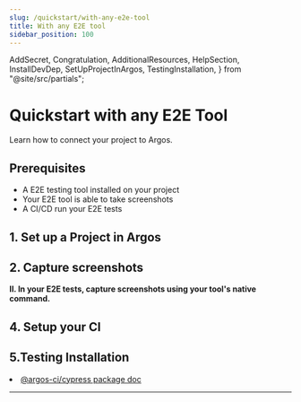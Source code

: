 ```yaml
---
slug: /quickstart/with-any-e2e-tool
title: With any E2E tool
sidebar_position: 100
---
```


  AddSecret,
  Congratulation,
  AdditionalResources,
  HelpSection,
  InstallDevDep,
  SetUpProjectInArgos,
  TestingInstallation,
} from "@site/src/partials";

# Quickstart with any E2E Tool

Learn how to connect your project to Argos.

## Prerequisites

- A E2E testing tool installed on your project
- Your E2E tool is able to take screenshots
- A CI/CD run your E2E tests

## 1. Set up a Project in Argos

<SetUpProjectInArgos />

## 2. Capture screenshots

<InstallDevDep dependency="@argos-ci/cli" />

**II. In your E2E tests, capture screenshots using your tool's native command.**

## 4. Setup your CI

<AddSecret />

## 5.Testing Installation

<TestingInstallation />

<Congratulation />

<AdditionalResources>
  <li>
    <a href="/cypress">@argos-ci/cypress package doc</a>
  </li>
</AdditionalResources>

---

<HelpSection />

